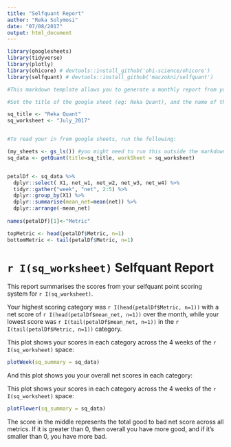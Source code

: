 ```yaml
---
title: "Selfquant Report"
author: "Reka Solymosi"
date: "07/08/2017"
output: html_document
---
```


```r
library(googlesheets)
library(tidyverse)
library(plotly)
library(ohicore) # devtools::install_github('ohi-science/ohicore')
library(selfquant) # devtools::install_github('maczokni/selfquant')
```



```r
#This markdown template allows you to generate a monthly report from your selfquant results. It will automatically generate everything, but you will need to read in your data first. 

#Set the title of the google sheet (eg: Reka Quant), and the name of the specific worksheet (eg: July_2017)

sq_title <- "Reka Quant"
sq_worksheet <- "July_2017"


#To read your in from google sheets, run the following:

(my_sheets <- gs_ls()) #you might need to run this outside the markdown doc to create oauth token for the doc to knit...
sq_data <- getQuant(title=sq_title, workSheet = sq_worksheet)


petalDf <- sq_data %>%
  dplyr::select( X1, net_w1, net_w2, net_w3, net_w4) %>%
  tidyr::gather("week", "net", 2:5) %>%
  dplyr::group_by(X1) %>%
  dplyr::summarise(mean_net=mean(net)) %>%
  dplyr::arrange(-mean_net)
  
names(petalDf)[1]<-"Metric"

topMetric <- head(petalDf$Metric, n=1)
bottomMetric <- tail(petalDf$Metric, n=1)

```



# `r I(sq_worksheet)` Selfquant Report

This report summarises the scores from your selfquant point scoring system for `r I(sq_worksheet)`. 


Your highest scoring category was `r I(head(petalDf$Metric, n=1))` with a net score of `r I(head(petalDf$mean_net, n=1))`  over the month, while your lowest score was `r I(tail(petalDf$mean_net, n=1))` in the `r I(tail(petalDf$Metric, n=1))` category. 


This plot shows your scores in each category across the 4 weeks of the `r I(sq_worksheet)` space: 

```r
plotWeek(sq_summary = sq_data)
```



And this plot shows you your overall net scores in each category: 

This plot shows your scores in each category across the 4 weeks of the `r I(sq_worksheet)` space: 

```r
plotFlower(sq_summary = sq_data)
```


The score in the middle represents the total good to bad net score across all metrics. If it is greater than 0, then overall you have more good, and if it's smaller than 0, you have more bad. 


